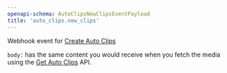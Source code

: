 ```yaml
---
openapi-schema: AutoClipsNewClipsEventPayload
title: 'auto_clips.new_clips'
---
```


Webhook event for [Create Auto Clips](/reference/api/endpoint/clips/auto_clips)

`body:` has the same content you would receive when you fetch the media using the [Get Auto Clips](/reference/api/endpoint/clips/get_auto_clips) API.
